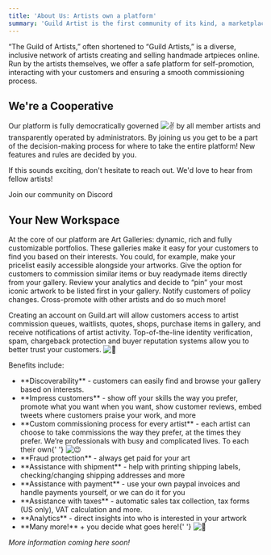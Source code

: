 ```yaml
---
title: 'About Us: Artists own a platform'
summary: 'Guild Artist is the first community of its kind, a marketplace + portfolio + commissions platform owned by member artists.'
---
```


“The Guild of Artists,” often shortened to “Guild Artists,” is a diverse, inclusive network of artists creating and selling handmade artpieces online. Run by the artists themselves, we offer a safe platform for self-promotion, interacting with your customers and ensuring a smooth commissioning process.

## We're a Cooperative

Our platform is fully democratically governed <img className="emoji" draggable="false" alt="✌️" src="https://twemoji.maxcdn.com/v/13.1.0/svg/270c.svg"/> by all member artists and transparently operated by administrators. By joining us you get to be a part of the decision-making process for where to take the entire platform! New features and rules are decided by you.

If this sounds exciting, don't hesitate to reach out. We'd love to hear from fellow artists!


<LinkTo href="https://join.guild.art/">Join our community on Discord</LinkTo>

## Your New Workspace

At the core of our platform are Art Galleries: dynamic, rich and fully customizable portfolios. These galleries make it easy for your customers to find you based on their interests. You could, for example, make your pricelist easily accessible alongside your artworks. Give the option for customers to commission similar items or buy readymade items directly from your gallery. Review your analytics and decide to “pin” your most iconic artwork to be listed first in your gallery. Notify customers of policy changes. Cross-promote with other artists and do so much more!

Creating an account on Guild.art will allow customers access to artist commission queues, waitlists, quotes, shops, purchase items in gallery, and receive notifications of artist activity. Top-of-the-line identity verification, spam, chargeback protection and buyer reputation systems allow you to better trust your customers. <img className="emoji" draggable="false" alt="🤝" src="https://twemoji.maxcdn.com/v/13.1.0/svg/1f91d.svg"/>

Benefits include:

<div className="not-prose">
  <ul className="checklist">
    <li>
      **Discoverability** - customers can easily find and browse your gallery based on interests.
    </li>
    <li>
      **Impress customers** - show off your skills the way you prefer, promote what you want when
      you want, show customer reviews, embed tweets where customers praise your work, and more
    </li>
    <li>
      **Custom commissioning process for every artist** - each artist can choose to take commissions
      the way they prefer, at the times they prefer. We’re professionals with busy and complicated
      lives. To each their own{' '}
      <img
        className="emoji"
        draggable="false"
        alt="😉"
        src="https://twemoji.maxcdn.com/v/13.1.0/svg/1f609.svg"
      />
    </li>
    <li>**Fraud protection** - always get paid for your art</li>
    <li>
      **Assistance with shipment** - help with printing shipping labels, checking/changing shipping
      addresses and more
    </li>
    <li>
      **Assistance with payment** - use your own paypal invoices and handle payments yourself, or we
      can do it for you
    </li>
    <li>
      **Assistance with taxes** - automatic sales tax collection, tax forms (US only), VAT
      calculation and more.
    </li>
    <li>**Analytics** - direct insights into who is interested in your artwork</li>
    <li>
      **Many more!** + you decide what goes here!{' '}
      <img
        className="emoji"
        draggable="false"
        alt="🤩"
        src="https://twemoji.maxcdn.com/v/13.1.0/svg/1f929.svg"
      />
    </li>
  </ul>
</div>

_More information coming here soon!_
